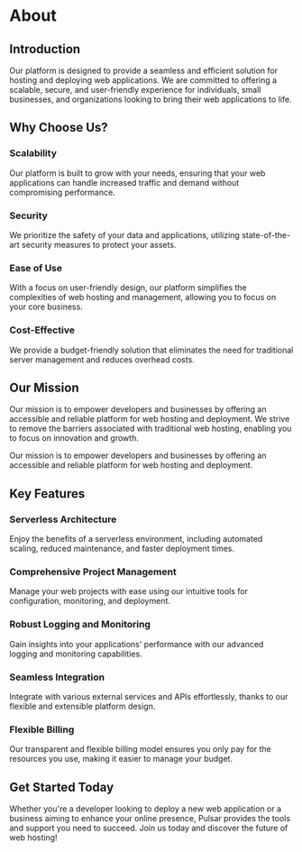
# About

## Introduction

Our platform is designed to provide a seamless and efficient solution for hosting and deploying web applications. We are committed to offering a scalable, secure, and user-friendly experience for individuals, small businesses, and organizations looking to bring their web applications to life.

## Why Choose Us?

### Scalability

Our platform is built to grow with your needs, ensuring that your web applications can handle increased traffic and demand without compromising performance.

### Security

We prioritize the safety of your data and applications, utilizing state-of-the-art security measures to protect your assets.

### Ease of Use

With a focus on user-friendly design, our platform simplifies the complexities of web hosting and management, allowing you to focus on your core business.

### Cost-Effective

We provide a budget-friendly solution that eliminates the need for traditional server management and reduces overhead costs.

## Our Mission

Our mission is to empower developers and businesses by offering an accessible and reliable platform for web hosting and deployment. We strive to remove the barriers associated with traditional web hosting, enabling you to focus on innovation and growth.

<Callout>
	Our mission is to empower developers and businesses by offering an accessible
	and reliable platform for web hosting and deployment.
</Callout>

## Key Features

### Serverless Architecture

Enjoy the benefits of a serverless environment, including automated scaling, reduced maintenance, and faster deployment times.

### Comprehensive Project Management

Manage your web projects with ease using our intuitive tools for configuration, monitoring, and deployment.

### Robust Logging and Monitoring

Gain insights into your applications' performance with our advanced logging and monitoring capabilities.

### Seamless Integration

Integrate with various external services and APIs effortlessly, thanks to our flexible and extensible platform design.

### Flexible Billing

Our transparent and flexible billing model ensures you only pay for the resources you use, making it easier to manage your budget.

## Get Started Today

Whether you're a developer looking to deploy a new web application or a business aiming to enhance your online presence, Pulsar provides the tools and support you need to succeed. Join us today and discover the future of web hosting!
